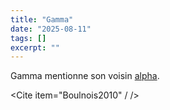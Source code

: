 ```yaml
---
title: "Gamma"
date: "2025-08-11"
tags: []
excerpt: ""
---
```


Gamma mentionne son voisin <a href="/billets/alpha" className="backlink" data-backlink="alpha" >alpha</a>.

<Cite item="Boulnois2010" / />